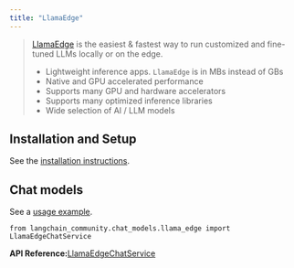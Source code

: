```yaml
---
title: "LlamaEdge"
---
```


> [LlamaEdge](https://llamaedge.com/oss/intro/) is the easiest & fastest way to run customized and fine-tuned LLMs locally or on the edge.
>
> * Lightweight inference apps. `LlamaEdge` is in MBs instead of GBs
> * Native and GPU accelerated performance
> * Supports many GPU and hardware accelerators
> * Supports many optimized inference libraries
> * Wide selection of AI / LLM models

## Installation and Setup

See the [installation instructions](https://llamaedge.com/oss/user-guide/quick-start-command).

## Chat models

See a [usage example](/oss/integrations/chat/llama_edge).

```
from langchain_community.chat_models.llama_edge import LlamaEdgeChatService
```

**API Reference:**[LlamaEdgeChatService](https://python.langchain.com/api_reference/community/chat_models/langchain_community.chat_models.llama_edge.LlamaEdgeChatService.html)
